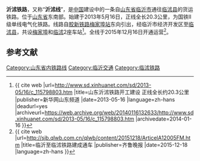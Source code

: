 {{SD Future infrastructure}}
{{Infobox rail system-route
|rail_name= 沂沭铁路
|box_width=
|other_name= 沂沭线
|name_bgcolor=#00a0D0
|banner_color=blue
|sec_banner_color=
|third_banner_color=
|logo_filename=
|image_width= 250px
|logo_bgcolor=
|logo_note=
|image=
|imagesize=
|caption=
|system_map= 
|mapimage_width= 
|map_bgcolor=
|locale= {{PRC}}
|service_type= 
|network= 
|start= [[梅家埠站|梅家埠站]]、[[临沭站|临沭站]]
|begin_operation= 
|end_operation=
|operation_note=
|system_length= 20.3公里
|length_in_operation=
|total_length=
|line_title= 正线
|lines= 1（[[单线铁路|单线铁路]]）
|stations= 2座
|route_title= 线路
|main_route=
|secondary_route=
|branch_route=
|standard= [[国铁II级|国铁II级]]
|main_stations= [[梅家埠站|梅家埠站]]、[[临沭站|临沭站]]
|ridership=
|fleet_size=
|max_speed= 
|track_gauge= 1435毫米（[[标准轨|标准轨]]）
|min_radius= 
|max_grade= 
|distance_between_mainlines= 
|block_signal= [[自动闭塞|自动闭塞]]
|rollingstock= [[HXD1|HXD1]](货运)
|engine= 
|depot=
|operator=
|franchise=
|hq=
|key_person=
|website=
|route_map={{bs-map|inline=1|map=
CONTg~~ ~~ ~~{{RoutemapRoute|Licon=u|[[胶新铁路|胶新铁路]]往[[胶州站|胶州站]]方向}}
HST~~ ~~[[梅家埠站|梅家埠站]]
CONTgq\ABZgr\~~ ~~ ~~{{RoutemapRoute|Licon=l|[[胶新铁路|胶新铁路]]往[[新沂站|新沂站]]方向}}
BST~~ ~~[[临沭站|临沭站]]
ENDEe

}}
}}

'''沂沭铁路'''，又称“'''沂沭线'''”，是[[中国|中国]]建设中的一条自[[山东省|山东省]][[临沂市|临沂市]]通往[[临沭县|临沭县]]的货运铁路。位于[[山东省|山东省]]东南部。始建于2013年5月16日，正线全长20.3公里，为国铁Ⅱ级单线电气化铁路。线路自[[胶新铁路|胶新铁路]][[梅家埠站|梅家埠站]]东向引出，经临沂市经济开发区至[[临沭县|临沭县]]，共设[[梅家埠站|梅家埠]]和[[临沭站|临沭]]2座车站<ref>{{ cite web |url=http://www.sd.xinhuanet.com/sd/2013-05/16/c_115798803.htm |title=山东沂沭铁路开工建设 正线全长约20.3公里 |publisher=新华网山东频道 |date=2013-05-16 |language=zh-hans |deadurl=yes |archiveurl=https://web.archive.org/web/20140116132633/http://www.sd.xinhuanet.com/sd/2013-05/16/c_115798803.htm |archivedate=2014-01-16 }}</ref>。全线于2015年12月16日开通运营<ref>{{ cite web |url=http://sjb.qlwb.com.cn/qlwb/content/20151218/ArticelA12005FM.htm |title=临沂至临沭铁路建成通车 |publisher=齐鲁晚报 |date=2015-12-18 |language=zh-hans }}{{dead link|date=2018年3月 |bot=InternetArchiveBot |fix-attempted=yes }}</ref>。

==参考文献==
{{reflist}}

{{沂沭铁路}}
{{山东铁路}}
{{中国铁路}}

{{DEFAULTSORT:Yishu railway}}

[[Category:山东省内铁路线|Category:山东省内铁路线]]
[[Category:临沂交通|Category:临沂交通]]
[[Category:临沭铁路|Category:临沭铁路]]